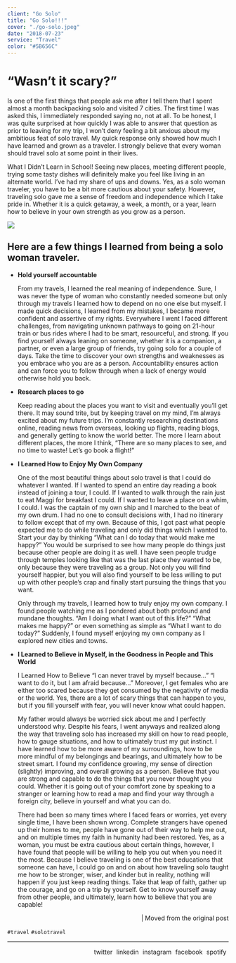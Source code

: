 ```yaml
---
client: "Go Solo"
title: "Go Solo!!!"
cover: "./go-solo.jpeg"
date: "2018-07-23"
service: "Travel"
color: "#5B656C"
---
```


# “Wasn’t it scary?”
Is one of the first things that people ask me after I tell them that I spent almost a month backpacking solo and visited 7 cities. The first time I was asked this, I immediately responded saying no, not at all. To be honest, I was quite surprised at how quickly I was able to answer that question as prior to leaving for my trip, I won’t deny feeling a bit anxious about my ambitious feat of solo travel. My quick response only showed how much I have learned and grown as a traveler. I strongly believe that every woman should travel solo at some point in their lives.

What I Didn’t Learn in School! Seeing new places, meeting different people, trying some tasty dishes will definitely make you feel like living in an alternate world. I’ve had my share of ups and downs. Yes, as a solo woman traveler, you have to be a bit more cautious about your safety. However, traveling solo gave me a sense of freedom and independence which I take pride in. Whether it is a quick getaway, a week, a month, or a year, learn how to believe in your own strength as you grow as a person.

![](./go-solo.jpeg)

## Here are a few things I learned from being a solo woman traveler.

- **Hold yourself accountable**

    From my travels, I learned the real meaning of independence. Sure, I was never the type of woman who constantly needed someone but only through my travels I learned how to depend on no one else but myself. I made quick decisions, I learned from my mistakes, I became more confident and assertive of my rights.  Everywhere I went I faced different challenges, from navigating unknown pathways to going on 21-hour train or bus rides where I had to be smart, resourceful, and strong. If you find yourself always leaning on someone, whether it is a companion, a partner, or even a large group of friends, try going solo for a couple of days. Take the time to discover your own strengths and weaknesses as you embrace who you are as a person. Accountability ensures action and can force you to follow through when a lack of energy would otherwise hold you back.

- **Research places to go**

    Keep reading about the places you want to visit and eventually you’ll get there. It may sound trite, but by keeping travel on my mind, I’m always excited about my future trips. I’m constantly researching destinations online, reading news from overseas, looking up flights, reading blogs, and generally getting to know the world better. The more I learn about different places, the more I think, “There are so many places to see, and no time to waste! Let’s go book a flight!”

- **I Learned How to Enjoy My Own Company**

    One of the most beautiful things about solo travel is that I could do whatever I wanted. If I wanted to spend an entire day reading a book instead of joining a tour, I could. If I wanted to walk through the rain just to eat Maggi for breakfast I could. If I wanted to leave a place on a whim, I could. I was the captain of my own ship and I marched to the beat of my own drum. I had no one to consult decisions with, I had no itinerary to follow except that of my own. Because of this, I got past what people expected me to do while traveling and only did things which I wanted to. Start your day by thinking “What can I do today that would make me happy?”  You would be surprised to see how many people do things just because other people are doing it as well. I have seen people trudge through temples looking like that was the last place they wanted to be, only because they were traveling as a group. Not only you will find yourself happier, but you will also find yourself to be less willing to put up with other people’s crap and finally start pursuing the things that you want.

    Only through my travels, I learned how to truly enjoy my own company. I found people watching me as I pondered about both profound and mundane thoughts. “Am I doing what I want out of this life?” “What makes me happy?” or even something as simple as “What I want to do today?” Suddenly, I found myself enjoying my own company as I explored new cities and towns.

- **I Learned to Believe in Myself, in the Goodness in People and This World**

    I Learned How to Believe “I can never travel by myself because…” “I want to do it, but I am afraid because…”  Moreover, I get females who are either too scared because they get consumed by the negativity of media or the world. Yes, there are a lot of scary things that can happen to you, but if you fill yourself with fear, you will never know what could happen.

    My father would always be worried sick about me and I perfectly understood why. Despite his fears, I went anyways and realized along the way that traveling solo has increased my skill on how to read people, how to gauge situations, and how to ultimately trust my gut instinct. I have learned how to be more aware of my surroundings, how to be more mindful of my belongings and bearings, and ultimately how to be street smart. I found my confidence growing, my sense of direction (slightly) improving, and overall growing as a person. Believe that you are strong and capable to do the things that you never thought you could. Whether it is going out of your comfort zone by speaking to a stranger or learning how to read a map and find your way through a foreign city, believe in yourself and what you can do.

    There had been so many times where I  faced fears or worries, yet every single time, I have been shown wrong. Complete strangers have opened up their homes to me, people have gone out of their way to help me out, and on multiple times my faith in humanity had been restored. Yes, as a woman, you must be extra cautious about certain things, however, I have found that people will be willing to help you out when you need it the most. Because I believe traveling is one of the best educations that someone can have, I could go on and on about how traveling solo taught me how to be stronger, wiser, and kinder but in reality, nothing will happen if you just keep reading things. Take that leap of faith, gather up the courage, and go on a trip by yourself. Get to know yourself away from other people, and ultimately, learn how to believe that you are capable!

<div style="text-align: right; margin-top: 0.55rem; margin-bottom: 0.40rem;">
    <a href="https://fierecelynomad.wordpress.com/2018/07/23/go-solo/" target="_blank" rel="noopener noreferrer" style="text-decoration:none;">
    | Moved from the original post
    </a>
</div>

`#travel` `#solotravel`

---

<div style="text-align: right; margin-top: 0.55rem;">
  <a href="https://twitter.com/beingbhuminist" target="_blank" rel="noopener noreferrer" style="text-decoration:none;margin-right:5px;">
    twitter
  </a>
  <a href="https://www.linkedin.com/in/bhumika-jain-sheth-22564721b/" target="_blank" rel="noopener noreferrer" style="text-decoration:none;margin-right:5px;">
    linkedin
  </a>
  <a href="https://www.instagram.com/beingbhuminist/" target="_blank" rel="noopener noreferrer" style="text-decoration:none;margin-right:5px;">
    instagram
  </a>
  <a href="https://www.facebook.com/Bhumika.Jain.007" target="_blank" rel="noopener noreferrer" style="text-decoration:none;margin-right:5px;">
    facebook
  </a>
  <a href="https://open.spotify.com/user/c52a3w6e1bf38tfbnuhdkhv9j?si=ea61aa4387ca4a23" target="_blank" rel="noopener noreferrer" style="text-decoration:none;margin-right:5px;">
    spotify
  </a>
</div>